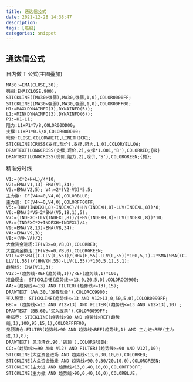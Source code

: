 ```yaml
---
title: 通达信公式
date: 2021-12-28 14:38:47
description:
tags: [癌股]
categories: snippet
---
```


## 通达信公式

日内做 T 公式(主图叠加)

```text
MA30:=EMA(CLOSE,30);
强弱:EMA(CLOSE,900);
STICKLINE((MA30>强弱),MA30,强弱,1,0),COLOR0000FF;
STICKLINE((MA30<强弱),MA30,强弱,1,0),COLOR00FF00;
H1:=MAX(DYNAINFO(3),DYNAINFO(5));
L1:=MIN(DYNAINFO(3),DYNAINFO(6));
P1:=H1-L1;
阻力:L1+P1*7/8,COLOR00DD00;
支撑:L1+P1*0.5/8,COLOR00DD00;
现价:CLOSE,COLORWHITE,LINETHICK1;
STICKLINE(CROSS(支撑,现价),支撑,阻力,1,0),COLORYELLOW; DRAWTEXT(LONGCROSS(支撑,现价,2),支撑*1.001,'B'),COLORRED;{吸}
DRAWTEXT(LONGCROSS(现价,阻力,2),现价,'S'),COLORGREEN;{抛};
```

精准分时线

```text
V1:=(C*2+H+L)/4*10;
V2:=EMA(V1,13)-EMA(V1,34);
V3:=EMA(V2,5); V4:=2*(V2-V3)*5.5;
主力撤: IF(V4<=0,V4,0),COLORBLUE;
主力进: IF(V4>=0,V4,0),COLORFF00FF;
V5:=(HHV(INDEXH,8)-INDEXC)/(HHV(INDEXH,8)-LLV(INDEXL,8))*8;
V6:=EMA(3*V5-2*SMA(V5,18,1),5);
V7:=(INDEXC-LLV(INDEXL,8))/(HHV(INDEXH,8)-LLV(INDEXL,8))*10;
V8:=(INDEXC*2+INDEXH+INDEXL)/4;
V9:=EMA(V8,13)-EMA(V8,34);
VA:=EMA(V9,3);
VB:=(V9-VA)/2;
大盘资金进场:IF(VB>=0,VB,0),COLORRED;
大盘资金撤走:IF(VB<=0,VB,0),COLORGREEN;
V11:=3*SMA((C-LLV(L,55))/(HHV(H,55)-LLV(L,55))*100,5,1)-2*SMA(SMA((C-LLV(L,55))/(HHV(H,55)-LLV(L,55))*100,5,1),3,1);
趋势线: EMA(V11,3);
V12:=(趋势线-REF(趋势线,1))/REF(趋势线,1)*100;
准备现金: STICKLINE(趋势线<=13,0,20,5,0),COLORCC9900;
AA:=(趋势线<=13) AND FILTER((趋势线<=13),15);
DRAWTEXT (AA,30,'准备现金'),COLORCC9900;
买入股票: STICKLINE(趋势线<=13 AND V12>13,0,50,5,0),COLOR0099FF;
BB:= (趋势线<=13 AND V12>13) AND FILTER((趋势线<=13 AND V12>13),10) ;
DRAWTEXT (BB,60,'买入股票'),COLOR0099FF;
卖临界: STICKLINE(趋势线>90 AND 趋势线>REF(趋势线,1),100,95,15,1),COLORFFFF00;
见顶清仓:FILTER(趋势线>90 AND 趋势线<REF(趋势线,1) AND 主力进<REF(主力进,1),8);
DRAWTEXT( 见顶清仓,90,'逃顶'),COLORGREEN;
CC:=(趋势线>=90 AND V12) AND FILTER((趋势线>=90 AND V12),10);
STICKLINE(大盘资金进场 AND 趋势线<13,0,30,10,0),COLORRED;
STICKLINE(大盘资金撤走 AND 趋势线>90,0,30/20,10,0),COLORGREEN;
STICKLINE(主力进 AND 趋势线<13,0,40,10,0),COLORFF00FF;
STICKLINE(主力撤 AND 趋势线>90,0,40,10,0),COLORBLUE;
```
